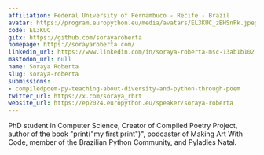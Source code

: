 ```yaml
---
affiliation: Federal University of Pernambuco - Recife - Brazil
avatar: https://program.europython.eu/media/avatars/EL3KUC_zBHSnPk.jpeg
code: EL3KUC
gitx: https://github.com/sorayaroberta
homepage: https://sorayaroberta.com/
linkedin_url: https://www.linkedin.com/in/soraya-roberta-msc-13ab1b102
mastodon_url: null
name: Soraya Roberta
slug: soraya-roberta
submissions:
- compiledpoem-py-teaching-about-diversity-and-python-through-poem
twitter_url: https://x.com/soraya_rbrt
website_url: https://ep2024.europython.eu/speaker/soraya-roberta
---
```


PhD student in Computer Science, Creator of Compiled Poetry Project, author of the book "print("my first print")", podcaster of Making Art With Code, member of the Brazilian Python Community, and Pyladies Natal.
